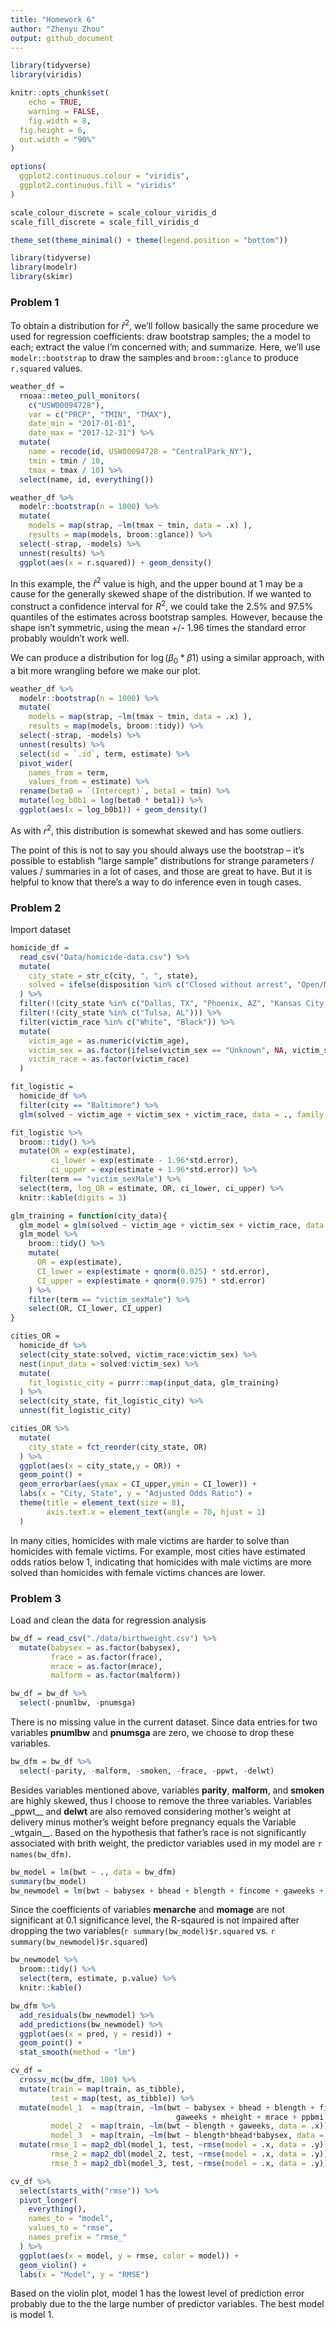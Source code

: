 ```yaml
---
title: "Homework 6"
author: "Zhenyu Zhou"
output: github_document
---
```


```r
library(tidyverse)
library(viridis)

knitr::opts_chunk$set(
	echo = TRUE,
	warning = FALSE,
	fig.width = 8, 
  fig.height = 6,
  out.width = "90%"
)

options(
  ggplot2.continuous.colour = "viridis",
  ggplot2.continuous.fill = "viridis"
)

scale_colour_discrete = scale_colour_viridis_d
scale_fill_discrete = scale_fill_viridis_d

theme_set(theme_minimal() + theme(legend.position = "bottom"))
```

```r
library(tidyverse)
library(modelr)
library(skimr)
```

### Problem 1

To obtain a distribution for $\hat{r}^2$, we'll follow basically the same procedure we used for regression coefficients: draw bootstrap samples; the a model to each; extract the value I'm concerned with; and summarize. Here, we'll use `modelr::bootstrap` to draw the samples and `broom::glance` to produce `r.squared` values. 

```r
weather_df = 
  rnoaa::meteo_pull_monitors(
    c("USW00094728"),
    var = c("PRCP", "TMIN", "TMAX"), 
    date_min = "2017-01-01",
    date_max = "2017-12-31") %>%
  mutate(
    name = recode(id, USW00094728 = "CentralPark_NY"),
    tmin = tmin / 10,
    tmax = tmax / 10) %>%
  select(name, id, everything())
```


```r
weather_df %>% 
  modelr::bootstrap(n = 1000) %>% 
  mutate(
    models = map(strap, ~lm(tmax ~ tmin, data = .x) ),
    results = map(models, broom::glance)) %>% 
  select(-strap, -models) %>% 
  unnest(results) %>% 
  ggplot(aes(x = r.squared)) + geom_density()
```

In this example, the $\hat{r}^2$ value is high, and the upper bound at 1 may be a cause for the generally skewed shape of the distribution. If we wanted to construct a confidence interval for $R^2$, we could take the 2.5% and 97.5% quantiles of the estimates across bootstrap samples. However, because the shape isn't symmetric, using the mean +/- 1.96 times the standard error probably wouldn't work well.

We can produce a distribution for $\log(\beta_0 * \beta1)$ using a similar approach, with a bit more wrangling before we make our plot.

```r
weather_df %>% 
  modelr::bootstrap(n = 1000) %>% 
  mutate(
    models = map(strap, ~lm(tmax ~ tmin, data = .x) ),
    results = map(models, broom::tidy)) %>% 
  select(-strap, -models) %>% 
  unnest(results) %>% 
  select(id = `.id`, term, estimate) %>% 
  pivot_wider(
    names_from = term, 
    values_from = estimate) %>% 
  rename(beta0 = `(Intercept)`, beta1 = tmin) %>% 
  mutate(log_b0b1 = log(beta0 * beta1)) %>% 
  ggplot(aes(x = log_b0b1)) + geom_density()
```

As with $r^2$, this distribution is somewhat skewed and has some outliers. 

The point of this is not to say you should always use the bootstrap -- it's possible to establish "large sample" distributions for strange parameters / values / summaries in a lot of cases, and those are great to have. But it is helpful to know that there's a way to do inference even in tough cases. 

### Problem 2

Import dataset

```r
homicide_df = 
  read_csv("Data/homicide-data.csv") %>%
  mutate(
    city_state = str_c(city, ", ", state),
    solved = ifelse(disposition %in% c("Closed without arrest", "Open/No arrest"), FALSE, TRUE)
  ) %>%
  filter(!(city_state %in% c("Dallas, TX", "Phoenix, AZ", "Kansas City, MO", "Tulsa, AL"))) %>%
  filter(!(city_state %in% c("Tulsa, AL"))) %>%
  filter(victim_race %in% c("White", "Black")) %>%
  mutate(
    victim_age = as.numeric(victim_age),
    victim_sex = as.factor(ifelse(victim_sex == "Unknown", NA, victim_sex)),
    victim_race = as.factor(victim_race)
  )
```

```r
fit_logistic = 
  homicide_df %>%
  filter(city == "Baltimore") %>%
  glm(solved ~ victim_age + victim_sex + victim_race, data = ., family = binomial())

fit_logistic %>%
  broom::tidy() %>% 
  mutate(OR = exp(estimate),
         ci_lower = exp(estimate - 1.96*std.error),
         ci_upper = exp(estimate + 1.96*std.error)) %>%
  filter(term == "victim_sexMale") %>% 
  select(term, log_OR = estimate, OR, ci_lower, ci_upper) %>%
  knitr::kable(digits = 3)
```

```r
glm_training = function(city_data){
  glm_model = glm(solved ~ victim_age + victim_sex + victim_race, data = city_data, family = binomial())
  glm_model %>%
    broom::tidy() %>%
    mutate(
      OR = exp(estimate),
      CI_lower = exp(estimate + qnorm(0.025) * std.error),
      CI_upper = exp(estimate + qnorm(0.975) * std.error)
    ) %>%
    filter(term == "victim_sexMale") %>%
    select(OR, CI_lower, CI_upper)
}
```

```r
cities_OR = 
  homicide_df %>%
  select(city_state:solved, victim_race:victim_sex) %>%
  nest(input_data = solved:victim_sex) %>%
  mutate(
    fit_logistic_city = purrr::map(input_data, glm_training)
  ) %>%
  select(city_state, fit_logistic_city) %>%
  unnest(fit_logistic_city)
```

```r
cities_OR %>%
  mutate(
    city_state = fct_reorder(city_state, OR)
  ) %>%
  ggplot(aes(x = city_state,y = OR)) +
  geom_point() +
  geom_errorbar(aes(ymax = CI_upper,ymin = CI_lower)) +
  labs(x = "City, State", y = "Adjusted Odds Ratio") + 
  theme(title = element_text(size = 8),
        axis.text.x = element_text(angle = 70, hjust = 1)
  )
```

In many cities, homicides with male victims are harder to solve than homicides with female victims. For example, most cities have estimated odds ratios below 1, indicating that homicides with male victims are more solved than homicides with female victims chances are lower.

### Problem 3

Load and clean the data for regression analysis

```r
bw_df = read_csv("./data/birthweight.csv") %>% 
  mutate(babysex = as.factor(babysex),
         frace = as.factor(frace),
         mrace = as.factor(mrace),
         malform = as.factor(malform))
```


```r
bw_df = bw_df %>% 
  select(-pnumlbw, -pnumsga)
```

There is no missing value in the current dataset. Since data entries for two variables __pnumlbw__ and __pnumsga__ are zero, we choose to drop these variables.

```r
bw_dfm = bw_df %>% 
  select(-parity, -malform, -smoken, -frace, -ppwt, -delwt)
```


Besides variables mentioned above, variables __parity__, __malform__, and __smoken__ are highly skewed, thus I choose to remove the three variables. Variables _ppwt__ and __delwt__ are also removed considering mother's weight at delivery minus mother's weight before pregnancy equals the Variable _wtgain__. Based on the hypothesis that father's race is not significantly associated with brith weight, the predictor variables used in my model are `r names(bw_dfm)`. 

```r
bw_model = lm(bwt ~ ., data = bw_dfm)
summary(bw_model)
bw_newmodel = lm(bwt ~ babysex + bhead + blength + fincome + gaweeks + mheight + mrace + ppbmi + wtgain, data = bw_dfm)
```

Since the coefficients of variables __menarche__ and __momage__ are not significant at 0.1 significance level, the R-sqaured is not impaired after dropping the two variables(`r summary(bw_model)$r.squared ` vs. `r summary(bw_newmodel)$r.squared `)

```r
bw_newmodel %>% 
  broom::tidy() %>% 
  select(term, estimate, p.value) %>% 
  knitr::kable()
```

```r
bw_dfm %>% 
  add_residuals(bw_newmodel) %>% 
  add_predictions(bw_newmodel) %>% 
  ggplot(aes(x = pred, y = resid)) +
  geom_point() +
  stat_smooth(method = "lm")
```

```r
cv_df = 
  crossv_mc(bw_dfm, 100) %>% 
  mutate(train = map(train, as_tibble),
         test = map(test, as_tibble)) %>% 
  mutate(model_1  = map(train, ~lm(bwt ~ babysex + bhead + blength + fincome + 
                                     gaweeks + mheight + mrace + ppbmi + wtgain, data = .x)),
         model_2  = map(train, ~lm(bwt ~ blength + gaweeks, data = .x)),
         model_3  = map(train, ~lm(bwt ~ blength*bhead*babysex, data = .x))) %>% 
  mutate(rmse_1 = map2_dbl(model_1, test, ~rmse(model = .x, data = .y)),
         rmse_2 = map2_dbl(model_2, test, ~rmse(model = .x, data = .y)),
         rmse_3 = map2_dbl(model_3, test, ~rmse(model = .x, data = .y)))
```

```r
cv_df %>% 
  select(starts_with("rmse")) %>% 
  pivot_longer(
    everything(),
    names_to = "model",
    values_to = "rmse",
    names_prefix = "rmse_"
  ) %>% 
  ggplot(aes(x = model, y = rmse, color = model)) +
  geom_violin() +
  labs(x = "Model", y = "RMSE") 
```

Based on the violin plot, model 1 has the lowest level of prediction error probably due to the the large number of predictor variables. The best model is model 1.